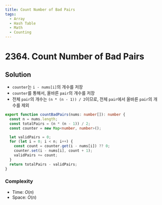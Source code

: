 ```yaml
---
title: Count Number of Bad Pairs
tags:
  - Array
  - Hash Table
  - Math
  - Counting
---
```


# 2364. Count Number of Bad Pairs

<Badges>
  <LevelBadge level="medium" />
  <TopicBadge name="Array" slug="array" />
  <TopicBadge name="Hash Table" slug="hash-table" />
  <TopicBadge name="Math" slug="math" />
  <TopicBadge name="Counting" slug="counting" />
</Badges>

## Solution

- `counter`는 `i - nums[i]`의 개수를 저장
- `counter`를 통해서, 올바른 `pair`의 개수를 저장
- 전체 `pair`의 개수는 `(n * (n - 1)) / 2`이므로, 전체 `pair`에서 올바른 `pair`의 개수를 제외

```typescript filename="solution.ts" copy
export function countBadPairs(nums: number[]): number {
  const n = nums.length;
  const totalPairs = (n * (n - 1)) / 2;
  const counter = new Map<number, number>();

  let validPairs = 0;
  for (let i = 0; i < n; i++) {
    const count = counter.get(i - nums[i]) ?? 0;
    counter.set(i - nums[i], count + 1);
    validPairs += count;
  }
  return totalPairs - validPairs;
}
```

### Complexity

- Time: $O(n)$
- Space: $O(n)$

<ProblemLink
  codingSite="leetcode"
  href="https://leetcode.com/problems/count-number-of-bad-pairs"
  title="Count Number of Bad Pairs"
/>
